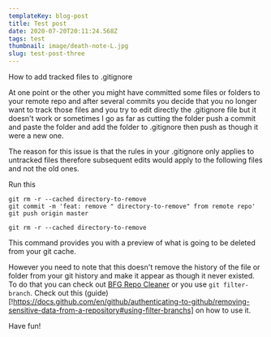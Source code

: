 ```yaml
---
templateKey: blog-post
title: Test post
date: 2020-07-20T20:11:24.568Z
tags: test
thumbnail: image/death-note-L.jpg
slug: test-post-three
---
```


How to add tracked files to .gitignore

At one point or the other you might have committed some files or folders to your remote repo and after several commits you decide that you no longer want to track those files and you try to edit directly the .gitignore file but it doesn't work or sometimes I go as far as cutting the folder push a commit and paste the folder and add the folder to .gitignore then push as though it were a new one.

The reason for this issue is that the rules in your .gitignore only applies to untracked files therefore subsequent edits would apply to the following files and not the old ones.

Run this 
```
git rm -r --cached directory-to-remove
git commit -m 'feat: remove " directory-to-remove" from remote repo'
git push origin master
```

```
git rm -r --cached directory-to-remove
```
This command provides you with a preview of what is going to be deleted from your git cache.


However you need to note that this doesn't remove the history of the file or folder from your git history and make it appear as though it never existed. To do that you can check out [BFG Repo Cleaner](!https://rtyley.github.io/bfg-repo-cleaner/) or you use `git filter-branch`. Check out this (guide)[!https://docs.github.com/en/github/authenticating-to-github/removing-sensitive-data-from-a-repository#using-filter-branchs] on how to use it.

Have fun!